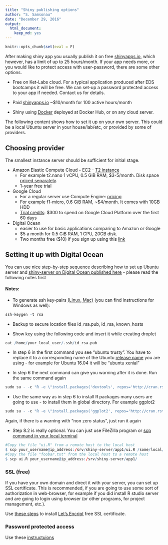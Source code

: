```yaml
---
title: "Shiny publishing options"
author: "S. Samsonau"
date: "December 29, 2016"
output: 
  html_document: 
    keep_md: yes
---
```


```r
knitr::opts_chunk$set(eval = F)
```

After making shiny app you usually publish it on free [shinyapps.io](http://www.shinyapps.io/#_pricing), which however, has a limit of up to 25 hours/month. If your app needs more, or you would like to protect access with user-password, there are some other options. 

* Free on Ket-Labs cloud. For a typical application produced after EDS bootcamps it will be free. We can set-up a password protected access to your app if needed. Contact us for details.

* Paid [shinyapps.io](http://www.shinyapps.io/#_pricing) ~$10/month for 100 active hours/month 

* Shiny using [Docker](https://www.r-bloggers.com/dockerizing-a-shiny-app/) deployed at Docker Hub, or on any cloud server. 

The following content shows how to set it up on your own server. This could be a local Ubuntu server in your house/lab/etc, or provided by some of providers. 

## Choosing provider
The smallest instance server should be sufficient for initial stage. 

* Amazon Elastic Compute Cloud - EC2 - [T2 instance](https://aws.amazon.com/blogs/aws/ec2-update-t2-nano-instances-now-available/) 
    + For example t2.nano 1 vCPU, 0.5 GiB RAM, $3-5/month. Disk space [priced separately](https://aws.amazon.com/ebs/pricing/). 
    + 1-year free trial

* Google Cloud
    + For a regular server use Compute Engine: [pricing](https://cloud.google.com/compute/pricing)
    + For example f1-micro, 0.6 GiB RAM, ~$4/month. It comes with 10GB HDD
    + [Trial credits](https://cloud.google.com/free-trial/): $300 to spend on Google Cloud Platform over the first 60 days

*  Digital Ocean
    + easier to use for basic applications comparing to Amazon or Google
    + $5 a month for 0.5 GiB RAM, 1 CPU, 20GB disk. 
    + Two months free ($10) if you sign up using this [link](https://m.do.co/c/4981ead00c3c)

## Setting it up with Digital Ocean

You can use nice step-by-step sequence describing how to set up Ubuntu server and [shiny-server on Digital Ocean published here](http://deanattali.com/2015/05/09/setup-rstudio-shiny-server-digital-ocean/) - please read the following notes first

#### Notes:

- To generate ssh key-pairs [(Linux, Mac)](https://www.digitalocean.com/community/tutorials/how-to-set-up-ssh-keys--2) (you can find instructions for Windows as well):
```r
ssh-keygen -t rsa
```

- Backup to secure location files id_rsa.pub, id_rsa, known_hosts

- Show key using the following code and insert it while creating droplet
    
```r
cat /home/your_local_user/.ssh/id_rsa.pub
```

- In step 6 in the first command you see "ubuntu trusty". You have to replace it to a corresponding name of the Ubuntu [release name](https://wiki.ubuntu.com/Releases) you are using - for example for Ubuntu 16.04 it will be "ubuntu xenial"

- In step 6 the next command can give you warning after it is done. Run the same command again
```r
sudo su - -c "R -e \"install.packages('devtools', repos='http://cran.rstudio.com/')\""
```

- Use the same way as in step 6 to install R packages many users are going to use - to install them in global directory. For example ggplot2
```r
sudo su - -c "R -e \"install.packages('ggplot2', repos='http://cran.rstudio.com/')\""
```
Again, if there is a warning with "non zero status", just run it again

- Step 8.2 is really optional. You can just use FileZilla program or [scp command in your local terminal](http://www.hypexr.org/linux_scp_help.php) 
```r
#Copy the file "ui.R" from a remote host to the local host
$ scp your_username@ip_address:/srv/shiny-server/app1/ui.R /some/local/directory
#Copy the file "foobar.txt" from the local host to a remote host
$ scp ui.R your_username@ip_address:/srv/shiny-server/app1/
```

### SSL (free)
If you have your own domain and direct it with your server, you can set up SSL certificate. This is recommended, if you are going to use some sort of authorization in web-browser, for example if you did install R studio server and are going to login using browser (or other programs, for project management, etc.). 

Use [these steps](https://www.digitalocean.com/community/tutorials/how-to-secure-nginx-with-let-s-encrypt-on-ubuntu-14-04) to install [Let's Encript](https://letsencrypt.org/)  free SSL certificate. 

### Password protected access
Use these [instructuions](https://www.r-bloggers.com/add-authentication-to-shiny-server-with-nginx/)

